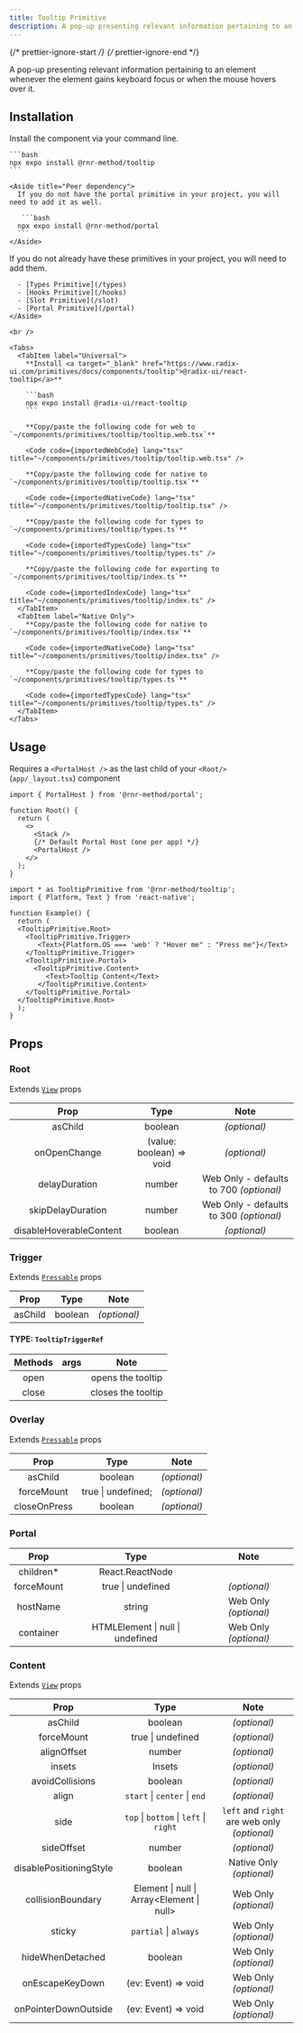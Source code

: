 ```yaml
---
title: Tooltip Primitive
description: A pop-up presenting relevant information pertaining to an element whenever the element gains keyboard focus or when the mouse hovers over it.
---
```


{/* prettier-ignore-start */}
{/* prettier-ignore-end */}


A pop-up presenting relevant information pertaining to an element whenever the element gains keyboard focus or when the mouse hovers over it.

## Installation

<Tabs>
  <TabItem label="NPM">

  Install the component via your command line.

    ```bash
    npx expo install @rnr-method/tooltip
    ```

    <Aside title="Peer dependency">
      If you do not have the portal primitive in your project, you will need to add it as well.

       ```bash
      npx expo install @rnr-method/portal
      ```
    </Aside>

  </TabItem>
  <TabItem label="Manual">
    <Aside title="Uses shared primitives">
      If you do not already have these primitives in your project, you will need to add them.

      - [Types Primitive](/types)
      - [Hooks Primitive](/hooks)
      - [Slot Primitive](/slot)
      - [Portal Primitive](/portal)
    </Aside>

    <br />

    <Tabs>
      <TabItem label="Universal">
        **Install <a target="_blank" href="https://www.radix-ui.com/primitives/docs/components/tooltip">@radix-ui/react-tooltip</a>**

        ```bash
        npx expo install @radix-ui/react-tooltip
        ```

        **Copy/paste the following code for web to  `~/components/primitives/tooltip/tooltip.web.tsx`**

        <Code code={importedWebCode} lang="tsx" title="~/components/primitives/tooltip/tooltip.web.tsx" />

        **Copy/paste the following code for native to  `~/components/primitives/tooltip/tooltip.tsx`**

        <Code code={importedNativeCode} lang="tsx" title="~/components/primitives/tooltip/tooltip.tsx" />

        **Copy/paste the following code for types to  `~/components/primitives/tooltip/types.ts`**

        <Code code={importedTypesCode} lang="tsx" title="~/components/primitives/tooltip/types.ts" />

        **Copy/paste the following code for exporting to  `~/components/primitives/tooltip/index.ts`**

        <Code code={importedIndexCode} lang="tsx" title="~/components/primitives/tooltip/index.ts" />
      </TabItem>
      <TabItem label="Native Only">
        **Copy/paste the following code for native to  `~/components/primitives/tooltip/index.tsx`**

        <Code code={importedNativeCode} lang="tsx" title="~/components/primitives/tooltip/index.tsx" />

        **Copy/paste the following code for types to  `~/components/primitives/tooltip/types.ts`**

        <Code code={importedTypesCode} lang="tsx" title="~/components/primitives/tooltip/types.ts" />
      </TabItem>
    </Tabs>
  </TabItem>
</Tabs>

## Usage

<Aside type="caution">

  Requires a `<PortalHost />` as the last child of your `<Root/>` (`app/_layout.tsx`) component

  ```tsx
  import { PortalHost } from '@rnr-method/portal';

  function Root() {
    return (
      <>
        <Stack />
        {/* Default Portal Host (one per app) */}
        <PortalHost />
      </>
    );
  }
  ```

</Aside>

```tsx
import * as TooltipPrimitive from '@rnr-method/tooltip';
import { Platform, Text } from 'react-native';

function Example() {
  return (
  <TooltipPrimitive.Root>
    <TooltipPrimitive.Trigger>
       <Text>{Platform.OS === 'web' ? "Hover me" : "Press me"}</Text>
    </TooltipPrimitive.Trigger>
    <TooltipPrimitive.Portal>
      <TooltipPrimitive.Content>
         <Text>Tooltip Content</Text>
       </TooltipPrimitive.Content>
    </TooltipPrimitive.Portal>
  </TooltipPrimitive.Root>
  );
}
```

## Props

### Root

Extends [`View`](https://reactnative.dev/docs/view#props) props

|     Prop     |           Type           |     Note     |
| :----------: | :----------------------: | :----------: |
|   asChild    |         boolean          | _(optional)_ |
| onOpenChange | (value: boolean) => void | _(optional)_ |
| delayDuration  |         number          | Web Only - defaults to 700 _(optional)_ |
| skipDelayDuration  |         number          | Web Only - defaults to 300 _(optional)_ |
| disableHoverableContent  |         boolean          | _(optional)_ |

### Trigger

Extends [`Pressable`](https://reactnative.dev/docs/pressable#props) props

|  Prop   |  Type   |     Note     |
| :-----: | :-----: | :----------: |
| asChild | boolean | _(optional)_ |

#### TYPE: `TooltipTriggerRef`

| Methods |  args   |          Note            |
| :-----: | :-----: | :----------------------: |
|  open   |         | opens the tooltip |
|  close  |         | closes the tooltip|

### Overlay

Extends [`Pressable`](https://reactnative.dev/docs/pressable#props) props

|     Prop     |        Type        |     Note     |
| :----------: | :----------------: | :----------: |
|   asChild    |      boolean       | _(optional)_ |
|  forceMount  | true \| undefined; | _(optional)_ |
| closeOnPress |      boolean       | _(optional)_ |

### Portal

|    Prop    |               Type               |         Note          |
| :--------: | :------------------------------: | :-------------------: |
| children\* |         React.ReactNode          |                       |
| forceMount |        true \| undefined         |     _(optional)_      |
|  hostName  |              string              | Web Only _(optional)_ |
| container  | HTMLElement \| null \| undefined | Web Only _(optional)_ |

### Content

Extends [`View`](https://reactnative.dev/docs/view#props) props

|         Prop         |        Type         |         Note          |
| :------------------: | :-----------------: | :-------------------: |
|       asChild        |       boolean       |     _(optional)_      |
|      forceMount      |  true \| undefined  |     _(optional)_      |
|       alignOffset       |                    number                    |       _(optional)_       |
|         insets          |                    Insets                    |       _(optional)_       |
|     avoidCollisions     |                   boolean                    |       _(optional)_       |
|          align          |         `start` \| `center` \| `end`         |       _(optional)_       |
|          side           |              `top` \| `bottom` \| `left` \| `right` | `left` and `right` are web only _(optional)_       |
|       sideOffset        |                    number                    |       _(optional)_       |
| disablePositioningStyle |                   boolean                    | Native Only _(optional)_ |
|    collisionBoundary    |  Element \| null \| Array\<Element \| null>  |  Web Only _(optional)_   |
|         sticky          |            `partial` \| `always`             |  Web Only _(optional)_   |
|    hideWhenDetached     |                   boolean                    |  Web Only _(optional)_   |
|   onEscapeKeyDown    | (ev: Event) => void | Web Only _(optional)_ |
| onPointerDownOutside | (ev: Event) => void | Web Only _(optional)_ |

